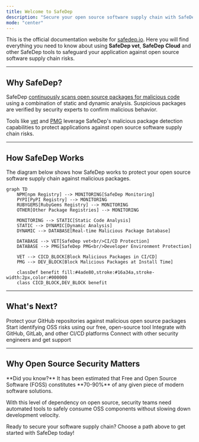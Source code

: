 ```yaml
---
title: Welcome to SafeDep
description: "Secure your open source software supply chain with SafeDep"
mode: "center"
---
```


This is the official documentation website for [safedep.io](https://safedep.io). 
Here you will find everything you need to know about using **SafeDep vet**, **SafeDep Cloud** and 
other SafeDep tools to safeguard your application against open source software supply chain risks.

---

## Why SafeDep?


SafeDep [continuously scans open source packages for malicious code](https://safedep.io/dynamic-analysis-oss-package-at-scale/)
using a combination of static and dynamic analysis. Suspicious packages are verified by security experts to confirm malicious behavior.

Tools like [vet](https://github.com/safedep/vet) and [PMG](https://github.com/safedep/pmg) leverage SafeDep's
malicious package detection capabilities to protect applications against open source software supply chain risks.

---

## How SafeDep Works

<Info>
The diagram below shows how SafeDep works to protect your open source software supply chain
against malicious packages.
</Info>

```mermaid
graph TD
    NPM[npm Registry] --> MONITORING[SafeDep Monitoring]
    PYPI[PyPI Registry] --> MONITORING
    RUBYGEMS[RubyGems Registry] --> MONITORING
    OTHER[Other Package Registries] --> MONITORING
    
    MONITORING --> STATIC[Static Code Analysis]
    STATIC --> DYNAMIC[Dynamic Analysis]
    DYNAMIC --> DATABASE[Real-time Malicious Package Database]
    
    DATABASE --> VET[SafeDep vet<br/>CI/CD Protection]
    DATABASE --> PMG[SafeDep PMG<br/>Developer Environment Protection]
    
    VET --> CICD_BLOCK[Block Malicious Packages in CI/CD]
    PMG --> DEV_BLOCK[Block Malicious Packages at Install Time]
    
    classDef benefit fill:#4ade80,stroke:#16a34a,stroke-width:2px,color:#000000
    class CICD_BLOCK,DEV_BLOCK benefit
```

---

## What's Next?

<CardGroup cols={2}>
  <Card
    title="Install SafeDep GitHub App"
    img="/images/github-app.png"
    href="/apps/github/overview"
  >
    Protect your GitHub repositories against malicious open source packages
  </Card>
  <Card
    title="Quick Start with vet"
    img="/images/github-app.png"
    href="vet/quickstart"
  >
    Start identifying OSS risks using our free, open-source tool
  </Card>
  <Card
    title="Integration Guides"
    img="/images/github-app.png"
    href="vet/guides/github-code-scanning"
  >
    Integrate with GitHub, GitLab, and other CI/CD platforms
  </Card>
  <Card
    title="Join Community"
    img="/images/github-app.png"
    href="https://discord.gg/kAGEj25dCn"
  >
    Connect with other security engineers and get support
  </Card>
</CardGroup>

---

## Why Open Source Security Matters

<Info>
**Did you know?** It has been estimated that Free and Open Source Software (FOSS) constitutes **70-90%** of any given piece of modern software solutions.
</Info>

With this level of dependency on open source, security teams need automated tools to safely consume OSS components without slowing down development velocity.

<Quote>
Ready to secure your software supply chain? Choose a path above to get started with SafeDep today!
</Quote>
